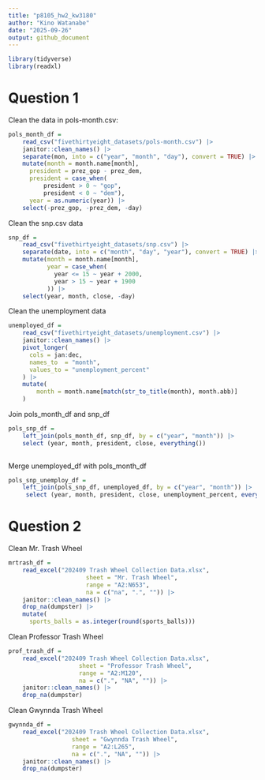 ```yaml
---
title: "p8105_hw2_kw3180"
author: "Kino Watanabe"
date: "2025-09-26"
output: github_document
---
```


```r
library(tidyverse)
library(readxl)
```
# Question 1

Clean the data in pols-month.csv:

```r
pols_month_df = 
    read_csv("fivethirtyeight_datasets/pols-month.csv") |> 
    janitor::clean_names() |> 
    separate(mon, into = c("year", "month", "day"), convert = TRUE) |> 
    mutate(month = month.name[month],
      president = prez_gop - prez_dem,
      president = case_when(
          president > 0 ~ "gop",
          president < 0 ~ "dem"),
      year = as.numeric(year)) |> 
    select(-prez_gop, -prez_dem, -day)
```

Clean the snp.csv data
```r
snp_df = 
    read_csv("fivethirtyeight_datasets/snp.csv") |> 
    separate(date, into = c("month", "day", "year"), convert = TRUE) |> 
    mutate(month = month.name[month],
           year = case_when(
             year <= 15 ~ year + 2000,
             year > 15 ~ year + 1900
           )) |> 
    select(year, month, close, -day)
```

Clean the unemployment data

```r
unemployed_df = 
    read_csv("fivethirtyeight_datasets/unemployment.csv") |> 
    janitor::clean_names() |> 
    pivot_longer(
      cols = jan:dec,
      names_to  = "month",
      values_to = "unemployment_percent"
    ) |> 
    mutate(
        month = month.name[match(str_to_title(month), month.abb)]
    )
```

Join pols_month_df and snp_df

```r
pols_snp_df = 
    left_join(pols_month_df, snp_df, by = c("year", "month")) |> 
    select (year, month, president, close, everything())
    
```
Merge unemployed_df with pols_month_df

```r
pols_snp_unemploy_df = 
    left_join(pols_snp_df, unemployed_df, by = c("year", "month")) |> 
     select (year, month, president, close, unemployment_percent, everything())
```


# Question 2 

Clean Mr. Trash Wheel
```r
mrtrash_df = 
    read_excel("202409 Trash Wheel Collection Data.xlsx", 
                      sheet = "Mr. Trash Wheel",
                      range = "A2:N653",
                      na = c("na", ".", "")) |> 
    janitor::clean_names() |> 
    drop_na(dumpster) |> 
    mutate(
      sports_balls = as.integer(round(sports_balls)))

```

Clean Professor Trash Wheel
```r
prof_trash_df =
    read_excel("202409 Trash Wheel Collection Data.xlsx",
                    sheet = "Professor Trash Wheel",
                    range = "A2:M120",
                    na = c(".", "NA", "")) |> 
    janitor::clean_names() |> 
    drop_na(dumpster) 
```

Clean Gwynnda Trash Wheel
```r
gwynnda_df = 
    read_excel("202409 Trash Wheel Collection Data.xlsx",
                  sheet = "Gwynnda Trash Wheel",
                  range = "A2:L265",
                  na = c(".", "NA", "")) |> 
    janitor::clean_names() |> 
    drop_na(dumpster)
```


